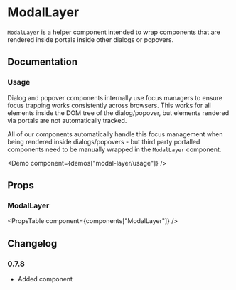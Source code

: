 
# ModalLayer

`ModalLayer` is a helper component intended to wrap components that are rendered inside portals inside other dialogs or popovers.

## Documentation

### Usage

Dialog and popover components internally use focus managers to ensure focus trapping works consistently across browsers. This works for all elements inside the DOM tree of the dialog/popover, but elements rendered via portals are not automatically tracked.

All of our components automatically handle this focus management when being rendered inside dialogs/popovers - but third party portalled components need to be manually wrapped in the `ModalLayer` component.

<Demo component={demos["modal-layer/usage"]} />

## Props

### ModalLayer

<PropsTable component={components["ModalLayer"]} />

## Changelog

### 0.7.8

- Added component
